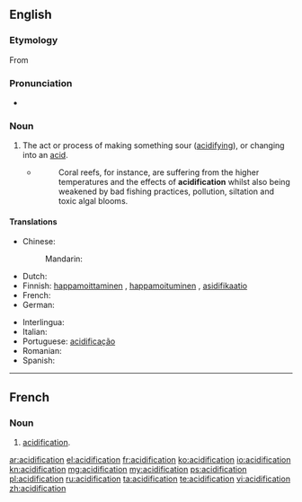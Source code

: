 ==English==

===Etymology===
From {{etyl|fr|en}}

===Pronunciation===
* {{rhymes|eɪʃən}}

===Noun===
{{en-noun|~}}

# The act or process of making something sour ([[acidifying]]), or changing into an [[acid]].
#* {{quote-web| date = 2013-10-03
    | author = Roger Harrabin
    | title = Health of oceans 'declining fast'
    | site = bbc.co.uk
    | url = http://www.bbc.co.uk/news/science-environment-24369244
    | accessdate = 2013-10-05 
}}
#*: Coral reefs, for instance, are suffering from the higher temperatures and the effects of '''acidification''' whilst also being weakened by bad fishing practices, pollution, siltation and toxic algal blooms.

====Translations====
{{trans-top|the act or process of making something sour (acidifying), or changing into an acid}}
* Chinese:
*: Mandarin: {{t-|cmn|酸化|tr=suānhuà|sc=Hani}}
* Dutch: {{t-|nl|verzuring|f}}
* Finnish: [[happamoittaminen]] {{gloss|act}}, [[happamoituminen]] {{gloss|process}}, [[asidifikaatio]] {{gloss|chemical}}
* French: {{t+|fr|acidification|f}}
* German: {{t-|de|Säurebildung|f}}
{{trans-mid}}
* Interlingua: {{t-|ia|acidification}}
* Italian: {{t+|it|acidificazione}}
* Portuguese: [[acidificação]] {{f}}
* Romanian: {{t+|ro|acidificare|f}}
* Spanish: {{t-|es|acidificación}}
{{trans-bottom}}

----

==French==

===Noun===
{{fr-noun|f}}

# [[#English|acidification]].

[[ar:acidification]]
[[el:acidification]]
[[fr:acidification]]
[[ko:acidification]]
[[io:acidification]]
[[kn:acidification]]
[[mg:acidification]]
[[my:acidification]]
[[ps:acidification]]
[[pl:acidification]]
[[ru:acidification]]
[[ta:acidification]]
[[te:acidification]]
[[vi:acidification]]
[[zh:acidification]]